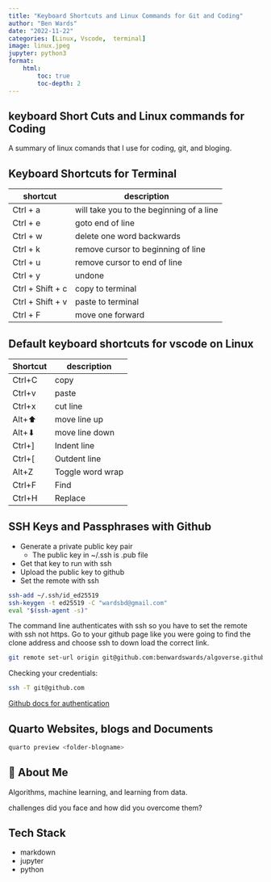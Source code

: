 ```yaml
---
title: "Keyboard Shortcuts and Linux Commands for Git and Coding"
author: "Ben Wards"
date: "2022-11-22"
categories: [Linux, Vscode,  terminal]
image: linux.jpeg
jupyter: python3
format: 
    html:
        toc: true
        toc-depth: 2
---
```


## keyboard Short Cuts and Linux commands for Coding

A summary of linux comands that I use for coding, git, and bloging.

## Keyboard Shortcuts for Terminal


|  shortcut |description   |
|---|---|
| Ctrl + a  | will take you to the beginning of a line  |
| Ctrl + e   | goto end of line  |
| Ctrl + w  |  delete one word backwards |
| Ctrl + k | remove cursor to beginning of line|
| Ctrl + u | remove cursor to end of line|
| Ctrl + y|  undone |
| Ctrl + Shift + c| copy to terminal |
| Ctrl + Shift + v| paste to terminal |
| Ctrl + F| move one forward|

## Default keyboard shortcuts for vscode on Linux

| Shortcut |description   |
|---    |---      |
|Ctrl+C | copy |
|Ctrl+v | paste |
|Ctrl+x | cut line|
|Alt+⬆  | move line up|
|Alt+⬇  | move line down|
|Ctrl+] | Indent line |
|Ctrl+[ | Outdent line |
|Alt+Z  | Toggle word wrap|
|Ctrl+F | Find |
|Ctrl+H | Replace |

## SSH Keys and Passphrases with Github

- Generate a private public key pair
  - The public key in ~/.ssh is .pub file
- Get that key to run with ssh
- Upload the public key to github
- Set the remote with ssh

```zsh
ssh-add ~/.ssh/id_ed25519
ssh-keygen -t ed25519 -C "wardsbd@gmail.com"
eval "$(ssh-agent -s)"
```

The command line authenticates with ssh so you have to set the remote with ssh not https. Go to your github page like you were going to find the clone address and choose ssh to down load the correct link.

```zsh
git remote set-url origin git@github.com:benwardswards/algoverse.github.io.git
```

Checking your credentials:

```zsh
ssh -T git@github.com
```

[Github docs for authentication](https://docs.github.com/en/authentication/connecting-to-github-with-ssh/generating-a-new-ssh-key-and-adding-it-to-the-ssh-agent)

## Quarto Websites, blogs and Documents

```zsh
quarto preview <folder-blogname>
```
## 🚀 About Me

Algorithms, machine learning, and learning from data.

challenges did you face and how did you overcome them?


## Tech Stack

- markdown
- jupyter
- python